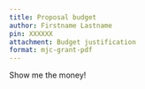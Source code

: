 ```yaml
---
title: Proposal budget
author: Firstname Lastname
pin: XXXXXX
attachment: Budget justification
format: mjc-grant-pdf
---
```


Show me the money!

